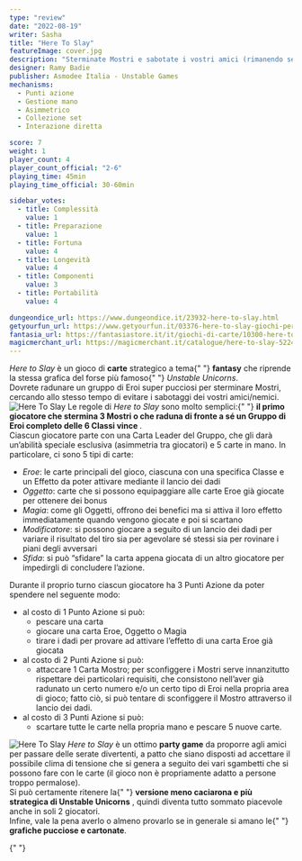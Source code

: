 ```yaml
---
type: "review"
date: "2022-08-19"
writer: Sasha
title: "Here To Slay"
featureImage: cover.jpg
description: "Sterminate Mostri e sabotate i vostri amici (rimanendo sempre carini e coccolosi)."
designer: Ramy Badie
publisher: Asmodee Italia - Unstable Games
mechanisms:
  - Punti azione
  - Gestione mano
  - Asimmetrico
  - Collezione set
  - Interazione diretta

score: 7
weight: 1
player_count: 4
player_count_official: "2-6"
playing_time: 45min
playing_time_official: 30-60min

sidebar_votes:
  - title: Complessità
    value: 1
  - title: Preparazione
    value: 1
  - title: Fortuna
    value: 4
  - title: Longevità
    value: 4
  - title: Componenti
    value: 3
  - title: Portabilità
    value: 4

dungeondice_url: https://www.dungeondice.it/23932-here-to-slay.html
getyourfun_url: https://www.getyourfun.it/03376-here-to-slay-giochi-per-famiglia.html?gclid=Cj0KCQjwxveXBhDDARIsAI0Q0x0lFThZUTJWsSqZkbSfR6UzAJuY8R9UBIdowJ0IM6vItnsyS29BlAQaAnxVEALw_wcB
fantasia_url: https://fantasiastore.it/it/giochi-di-carte/10300-here-to-slay.html
magicmerchant_url: https://magicmerchant.it/catalogue/here-to-slay-52249/
---
```


<Setting>
  <em>Here to Slay</em> è un gioco di <strong>carte</strong> strategico a tema{" "}
  <strong>fantasy</strong> che riprende la stessa grafica del forse più famoso{" "}
  <em>Unstable Unicorns</em>.<br />
  Dovrete radunare un gruppo di Eroi super pucciosi per sterminare Mostri, cercando
  allo stesso tempo di evitare i sabotaggi dei vostri amici/nemici.
</Setting>

<img src="./game1.jpg" alt="Here To Slay" />

<Rules>
  Le regole di <em>Here to Slay</em> sono molto semplici:{" "}
  <strong>
    il primo giocatore che stermina 3 Mostri o che raduna di fronte a sé un
    Gruppo di Eroi completo delle 6 Classi vince
  </strong>
  .<br />
  Ciascun giocatore parte con una Carta Leader del Gruppo, che gli darà un’abilità
  speciale esclusiva (asimmetria tra giocatori) e 5 carte in mano. In particolare,
  ci sono 5 tipi di carte:
  <br />
  <ul>
    <li>
      <em>Eroe</em>: le carte principali del gioco, ciascuna con una specifica
      Classe e un Effetto da poter attivare mediante il lancio dei dadi
    </li>
    <li>
      <em>Oggetto</em>: carte che si possono equipaggiare alle carte Eroe già
      giocate per ottenere dei bonus
    </li>
    <li>
      <em>Magia</em>: come gli Oggetti, offrono dei benefici ma si attiva il
      loro effetto immediatamente quando vengono giocate e poi si scartano
    </li>
    <li>
      <em>Modificatore</em>: si possono giocare a seguito di un lancio dei dadi
      per variare il risultato del tiro sia per agevolare sé stessi sia per
      rovinare i piani degli avversari
    </li>
    <li>
      <em>Sfida</em>: si può “sfidare” la carta appena giocata di un altro
      giocatore per impedirgli di concludere l’azione.
    </li>
  </ul>
  Durante il proprio turno ciascun giocatore ha 3 Punti Azione da poter spendere
  nel seguente modo:
  <br />
  <ul>
    <li>
      al costo di 1 Punto Azione si può:
      <ul>
        <li>pescare una carta</li>
        <li>giocare una carta Eroe, Oggetto o Magia</li>
        <li>
          tirare i dadi per provare ad attivare l’effetto di una carta Eroe già
          giocata
        </li>
      </ul>
    </li>
    <li>
      al costo di 2 Punti Azione si può:
      <ul>
        <li>
          attaccare 1 Carta Mostro; per sconfiggere i Mostri serve innanzitutto
          rispettare dei particolari requisiti, che consistono nell’aver già
          radunato un certo numero e/o un certo tipo di Eroi nella propria area
          di gioco; fatto ciò, si può tentare di sconfiggere il Mostro
          attraverso il lancio dei dadi.
        </li>
      </ul>
    </li>
    <li>
      al costo di 3 Punti Azione si può:
      <ul>
        <li>
          scartare tutte le carte nella propria mano e pescare 5 nuove carte.
        </li>
      </ul>
    </li>
  </ul>
</Rules>

<img src="./game2.jpg" alt="Here To Slay" />

<Feedback>
  <em>Here to Slay</em> è un ottimo <strong>party game</strong> da proporre agli
  amici per passare delle serate divertenti, a patto che siano disposti ad
  accettare il possibile clima di tensione che si genera a seguito dei vari
  sgambetti che si possono fare con le carte (il gioco non è propriamente adatto
  a persone troppo permalose).
  <br />
  Si può certamente ritenere la{" "}
  <strong>versione meno caciarona e più strategica di Unstable Unicorns</strong>
  , quindi diventa tutto sommato piacevole anche in soli 2 giocatori.
  <br />
  Infine, vale la pena averlo o almeno provarlo se in generale si amano le{" "}
  <strong>grafiche pucciose e cartonate</strong>.
</Feedback>

<Instagram id="ChcT_T5jssh" />{" "}
